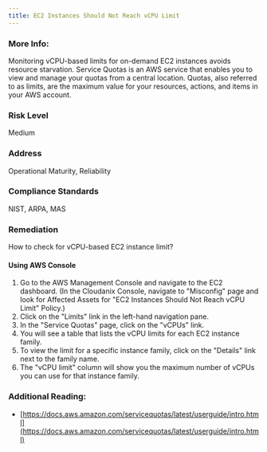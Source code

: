 ```yaml
---
title: EC2 Instances Should Not Reach vCPU Limit
---
```


### More Info:

Monitoring vCPU-based limits for on-demand EC2 instances avoids resource starvation. Service Quotas is an AWS service that enables you to view and manage your quotas from a central location. Quotas, also referred to as limits, are the maximum value for your resources, actions, and items in your AWS account.

### Risk Level

Medium

### Address

Operational Maturity, Reliability

### Compliance Standards

NIST, ARPA, MAS

### Remediation

How to check for vCPU-based EC2 instance limit?

#### Using AWS Console

1. Go to the AWS Management Console and navigate to the EC2 dashboard.
    (In the Cloudanix Console, navigate to "Misconfig" page and look for Affected Assets for "EC2 Instances Should Not Reach vCPU Limit" Policy.)
2. Click on the "Limits" link in the left-hand navigation pane.
3. In the "Service Quotas" page, click on the "vCPUs" link.
4. You will see a table that lists the vCPU limits for each EC2 instance family.
5. To view the limit for a specific instance family, click on the "Details" link next to the family name.
6. The "vCPU limit" column will show you the maximum number of vCPUs you can use for that instance family.

### Additional Reading:

- [https://docs.aws.amazon.com/servicequotas/latest/userguide/intro.html](https://docs.aws.amazon.com/servicequotas/latest/userguide/intro.html)
